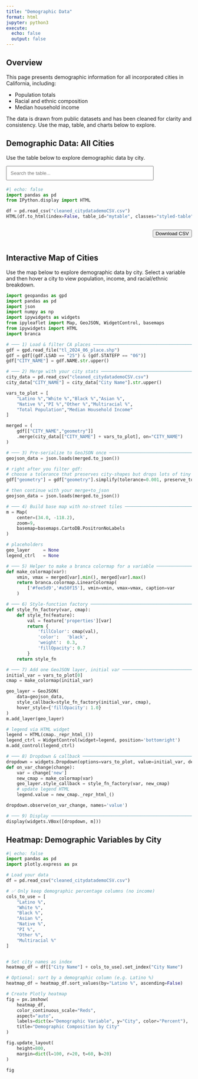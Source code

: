 ```yaml
---
title: "Demographic Data"
format: html
jupyter: python3
execute:
  echo: false
  output: false
---
```


## Overview

This page presents demographic information for all incorporated cities in California, including:

- Population totals  
- Racial and ethnic composition  
- Median household income  

The data is drawn from public datasets and has been cleaned for clarity and consistency. Use the map, table, and charts below to explore.


## Demographic Data: All Cities

Use the table below to explore demographic data by city.

<!-- 🔍 Search bar -->
<input
  type="text"
  id="searchInput"
  onkeyup="filterTable()"
  placeholder="Search the table..."
  style="margin-bottom: 4px; padding: 10px; width: 100%; max-width: 400px;"
>

<script>
let currentPage = 1;
const rowsPerPage = 10;

function filterTable() {
  currentPage = 1;
  renderTable();
}

function sortTable(n) {
  const table = document.getElementById("mytable");
  const rows = Array.from(table.querySelectorAll("tbody tr"));
  const dir = table.dataset.sortDir === "asc" ? "desc" : "asc";
  table.dataset.sortDir = dir;
  table.dataset.sortCol = n;

  rows.sort((a, b) => {
    const cellA = a.children[n].textContent.trim().toLowerCase();
    const cellB = b.children[n].textContent.trim().toLowerCase();
    if (!isNaN(cellA) && !isNaN(cellB)) {
      return dir === "asc" ? cellA - cellB : cellB - cellA;
    }
    return dir === "asc"
      ? cellA.localeCompare(cellB)
      : cellB.localeCompare(cellA);
  });

  const tbody = table.querySelector("tbody");
  tbody.innerHTML = "";
  rows.forEach(row => tbody.appendChild(row));

  renderTable();
}

function renderTable() {
  const input = document.getElementById("searchInput").value.toLowerCase();
  const table = document.getElementById("mytable");
  const rows = Array.from(table.querySelectorAll("tbody tr"));

  // Filter
  let filteredRows = rows.filter(row =>
    row.textContent.toLowerCase().includes(input)
  );

  // Paginate
  rows.forEach(row => row.classList.add("hidden"));
  const start = (currentPage - 1) * rowsPerPage;
  const end = start + rowsPerPage;
  filteredRows.slice(start, end).forEach(row => row.classList.remove("hidden"));

  // Pagination Controls
  const totalPages = Math.ceil(filteredRows.length / rowsPerPage);
  const paginationDiv = document.getElementById("pagination");
  paginationDiv.innerHTML = "";
  for (let i = 1; i <= totalPages; i++) {
    let btn = document.createElement("button");
    btn.innerText = i;
    btn.style.marginRight = "5px";
    if (i === currentPage) btn.classList.add("active-page");
    btn.onclick = () => {
      currentPage = i;
      renderTable();
    };
    paginationDiv.appendChild(btn);
  }
}

document.addEventListener("DOMContentLoaded", () => {
  document.querySelectorAll("#mytable th").forEach((th, i) => {
    th.onclick = () => sortTable(i);
  });
  renderTable();
});
</script>

```python
#| echo: false
import pandas as pd
from IPython.display import HTML

df = pd.read_csv("cleaned_citydatademoCSV.csv")
HTML(df.to_html(index=False, table_id="mytable", classes="styled-table"))
```
<div id="table-controls" style="display: flex; justify-content: space-between; align-items: center; margin-top: 12px;">
  <div id="pagination"></div>

  <a href="cleaned_citydatademoCSV.csv" download="california_demographics.csv">
    <button
      class="city-button">
      Download CSV
    </button>
  </a>
</div>


## Interactive Map of Cities

Use the map below to explore demographic data by city. Select a variable and then hover a city to view population, income, and racial/ethnic breakdown.

```python
import geopandas as gpd
import pandas as pd
import json
import numpy as np
import ipywidgets as widgets
from ipyleaflet import Map, GeoJSON, WidgetControl, basemaps
from ipywidgets import HTML
import branca

# ─── 1) Load & filter CA places ─────────────────────────────────────────────
gdf = gpd.read_file("tl_2024_06_place.shp")
gdf = gdf[(gdf.LSAD == "25") & (gdf.STATEFP == "06")]
gdf["CITY_NAME"] = gdf.NAME.str.upper()

# ─── 2) Merge with your city stats ──────────────────────────────────────────
city_data = pd.read_csv("cleaned_citydatademoCSV.csv")
city_data["CITY_NAME"] = city_data["City Name"].str.upper()

vars_to_plot = [
    "Latino %","White %","Black %","Asian %",
    "Native %","PI %","Other %","Multiracial %",
    "Total Population","Median Household Income"
]

merged = (
    gdf[["CITY_NAME","geometry"]]
    .merge(city_data[["CITY_NAME"] + vars_to_plot], on="CITY_NAME")
)

# ─── 3) Pre‑serialize to GeoJSON once ────────────────────────────────────────
geojson_data = json.loads(merged.to_json())

# right after you filter gdf:
# choose a tolerance that preserves city‐shapes but drops lots of tiny vertices
gdf["geometry"] = gdf["geometry"].simplify(tolerance=0.001, preserve_topology=True)

# then continue with your merge+to_json
geojson_data = json.loads(merged.to_json())

# ─── 4) Build base map with no‑street tiles ─────────────────────────────────
m = Map(
    center=(34.0, -118.2),
    zoom=9,
    basemap=basemaps.CartoDB.PositronNoLabels
)

# placeholders
geo_layer     = None
legend_ctrl   = None

# ─── 5) Helper to make a branca colormap for a variable ─────────────────────
def make_colormap(var):
    vmin, vmax = merged[var].min(), merged[var].max()
    return branca.colormap.LinearColormap(
        ['#fee5d9','#a50f15'], vmin=vmin, vmax=vmax, caption=var
    )

# ─── 6) Style‐function factory ───────────────────────────────────────────────
def style_fn_factory(var, cmap):
    def style_fn(feature):
        val = feature['properties'][var]
        return {
            'fillColor': cmap(val),
            'color':   'black',
            'weight':  0.3,
            'fillOpacity': 0.7
        }
    return style_fn

# ─── 7) Add one GeoJSON layer, initial var ─────────────────────────────────
initial_var = vars_to_plot[0]
cmap = make_colormap(initial_var)

geo_layer = GeoJSON(
    data=geojson_data,
    style_callback=style_fn_factory(initial_var, cmap),
    hover_style={'fillOpacity': 1.0}
)
m.add_layer(geo_layer)

# legend via HTML widget
legend = HTML(cmap._repr_html_())
legend_ctrl = WidgetControl(widget=legend, position='bottomright')
m.add_control(legend_ctrl)

# ─── 8) Dropdown & callback ────────────────────────────────────────────────
dropdown = widgets.Dropdown(options=vars_to_plot, value=initial_var, description='Variable:')
def on_var_change(change):
    var = change['new']
    new_cmap = make_colormap(var)
    geo_layer.style_callback = style_fn_factory(var, new_cmap)
    # update legend HTML
    legend.value = new_cmap._repr_html_()

dropdown.observe(on_var_change, names='value')

# ─── 9) Display ────────────────────────────────────────────────────────────
display(widgets.VBox([dropdown, m]))
```


## Heatmap: Demographic Variables by City

```python
#| echo: false
import pandas as pd
import plotly.express as px

# Load your data
df = pd.read_csv("cleaned_citydatademoCSV.csv")

# ✅ Only keep demographic percentage columns (no income)
cols_to_use = [
    "Latino %",
    "White %",
    "Black %",
    "Asian %",
    "Native %",
    "PI %",
    "Other %",
    "Multiracial %"
]


# Set city names as index
heatmap_df = df[["City Name"] + cols_to_use].set_index("City Name")

# Optional: sort by a demographic column (e.g. Latino %)
heatmap_df = heatmap_df.sort_values(by="Latino %", ascending=False)

# Create Plotly heatmap
fig = px.imshow(
    heatmap_df,
    color_continuous_scale="Reds",
    aspect="auto",
    labels=dict(x="Demographic Variable", y="City", color="Percent"),
    title="Demographic Composition by City"
)

fig.update_layout(
    height=800,
    margin=dict(l=100, r=20, t=60, b=20)
)

fig
```
